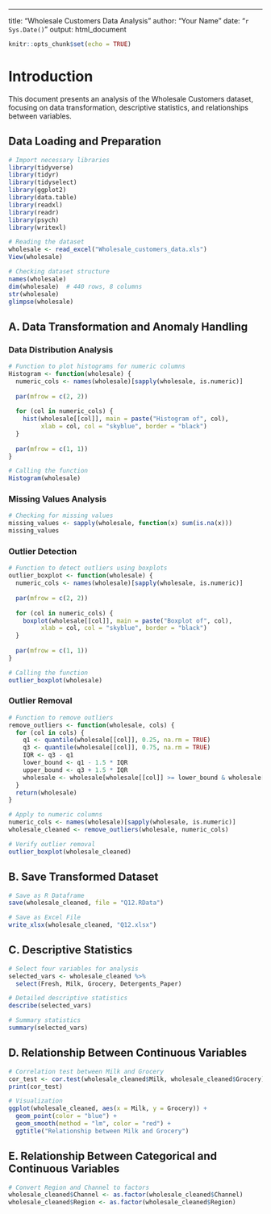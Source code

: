 ---
title: "Wholesale Customers Data Analysis"
author: "Your Name"
date: "`r Sys.Date()`"
output: html_document

```{r setup, include=FALSE}
knitr::opts_chunk$set(echo = TRUE)
```

# Introduction

This document presents an analysis of the Wholesale Customers dataset, focusing on data transformation, descriptive statistics, and relationships between variables.

## Data Loading and Preparation

```{r libraries}
# Import necessary libraries
library(tidyverse)
library(tidyr)
library(tidyselect)
library(ggplot2)
library(data.table)
library(readxl)
library(readr)
library(psych)
library(writexl)
```

```{r data_loading}
# Reading the dataset
wholesale <- read_excel("Wholesale_customers_data.xls")
View(wholesale)

# Checking dataset structure
names(wholesale)
dim(wholesale)  # 440 rows, 8 columns
str(wholesale)
glimpse(wholesale)
```

## A. Data Transformation and Anomaly Handling

### Data Distribution Analysis

```{r histograms}
# Function to plot histograms for numeric columns
Histogram <- function(wholesale) {
  numeric_cols <- names(wholesale)[sapply(wholesale, is.numeric)] 
  
  par(mfrow = c(2, 2)) 
  
  for (col in numeric_cols) {
    hist(wholesale[[col]], main = paste("Histogram of", col), 
         xlab = col, col = "skyblue", border = "black")
  }
  
  par(mfrow = c(1, 1))  
}

# Calling the function
Histogram(wholesale)
```

### Missing Values Analysis

```{r missing_values}
# Checking for missing values
missing_values <- sapply(wholesale, function(x) sum(is.na(x)))
missing_values 
```

### Outlier Detection

```{r outliers}
# Function to detect outliers using boxplots
outlier_boxplot <- function(wholesale) {
  numeric_cols <- names(wholesale)[sapply(wholesale, is.numeric)] 
  
  par(mfrow = c(2, 2)) 
  
  for (col in numeric_cols) {
    boxplot(wholesale[[col]], main = paste("Boxplot of", col), 
         xlab = col, col = "skyblue", border = "black")
  }
  
  par(mfrow = c(1, 1))  
}

# Calling the function
outlier_boxplot(wholesale)
```

### Outlier Removal

```{r remove_outliers}
# Function to remove outliers
remove_outliers <- function(wholesale, cols) {
  for (col in cols) {
    q1 <- quantile(wholesale[[col]], 0.25, na.rm = TRUE)
    q3 <- quantile(wholesale[[col]], 0.75, na.rm = TRUE)
    IQR <- q3 - q1
    lower_bound <- q1 - 1.5 * IQR
    upper_bound <- q3 + 1.5 * IQR
    wholesale <- wholesale[wholesale[[col]] >= lower_bound & wholesale[[col]] <= upper_bound, ]
  }
  return(wholesale)
}

# Apply to numeric columns
numeric_cols <- names(wholesale)[sapply(wholesale, is.numeric)]
wholesale_cleaned <- remove_outliers(wholesale, numeric_cols)

# Verify outlier removal
outlier_boxplot(wholesale_cleaned)
```

## B. Save Transformed Dataset

```{r save_data}
# Save as R Dataframe
save(wholesale_cleaned, file = "Q12.RData")

# Save as Excel File
write_xlsx(wholesale_cleaned, "Q12.xlsx")
```

## C. Descriptive Statistics

```{r descriptive_stats}
# Select four variables for analysis
selected_vars <- wholesale_cleaned %>% 
  select(Fresh, Milk, Grocery, Detergents_Paper)

# Detailed descriptive statistics
describe(selected_vars)

# Summary statistics
summary(selected_vars)
```

## D. Relationship Between Continuous Variables

```{r correlation}
# Correlation test between Milk and Grocery
cor_test <- cor.test(wholesale_cleaned$Milk, wholesale_cleaned$Grocery)
print(cor_test)

# Visualization
ggplot(wholesale_cleaned, aes(x = Milk, y = Grocery)) +
  geom_point(color = "blue") +
  geom_smooth(method = "lm", color = "red") +
  ggtitle("Relationship between Milk and Grocery")
```

## E. Relationship Between Categorical and Continuous Variables

```{r categorical_analysis}
# Convert Region and Channel to factors
wholesale_cleaned$Channel <- as.factor(wholesale_cleaned$Channel)
wholesale_cleaned$Region <- as.factor(wholesale_cleaned$Region)
``` 